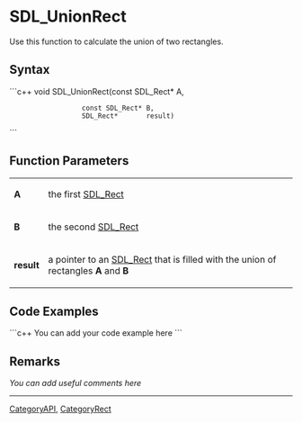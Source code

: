 <!-- pragma section-numbers off -->
<!-- pragma disable-camelcase -->

= SDL_UnionRect =
Use this function to calculate the union of two rectangles.


== Syntax ==
```c++
void SDL_UnionRect(const SDL_Rect* A,
                   const SDL_Rect* B,
                   SDL_Rect*       result)
```

== Function Parameters ==
{|
|'''A'''
|the first [[SDL_Rect]]
|-
|'''B'''
|the second [[SDL_Rect]]
|-
|'''result'''
|a pointer to an [[SDL_Rect]] that is filled with the union of rectangles '''A''' and '''B'''
|}

== Code Examples ==
```c++
You can add your code example here
```

== Remarks ==
''You can add useful comments here''

----
[[CategoryAPI]], [[CategoryRect]]

